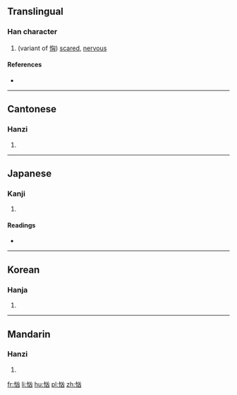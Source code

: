 ==Translingual==

===Han character===
{{Han char|rn=61|rad=心|as=04|sn=7|four=9207<sub>0</sub>|canj=心山大 (PUK), X心山大 (XPUK)|ids=⿰[[忄]][[凶]]}}

# (variant of [[恟]]) [[scared]], [[nervous]]

====References====
* {{Han ref|kx=0378.230|dkj=10392|dj=0706.230|hdz=42277.110|uh=5FF7|ud=24567|bh=CAE2|bd=51938}}

----

==Cantonese==

===Hanzi===
{{yue-hanzi|jyut=[[hung1]]|y=hung1}}

# {{defn|lang=yue|sort=心04}}

----

==Japanese==

===Kanji===
{{ja-kanji|grade=|rs=心04}}

# {{defn|lang=ja|sort=心04}}

====Readings====
* {{ja-readings|on=[[きょう]] (kyō)|kun=[[おそれる]] (osoreru)}}

----

==Korean==

===Hanja===
{{ko-hanja|hangeul=흉|eumhun=|rv=hyung|mr=hyung|y=hyung}}

# {{defn|lang=ko|sort=心04}}

----

==Mandarin==

===Hanzi===
{{cmn-hanzi|pin=[[xiōng]] ([[xiong1]])|wg=hsiung<sup>1</sup>}}

# {{defn|lang=cmn|sort=心04}}

[[fr:忷]]
[[li:忷]]
[[hu:忷]]
[[pl:忷]]
[[zh:忷]]